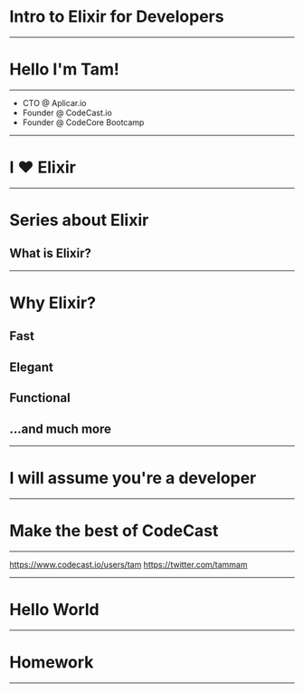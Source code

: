 # Intro to Elixir for Developers

---

# Hello I'm Tam!

---

- CTO @ Aplicar.io
- Founder @ CodeCast.io
- Founder @ CodeCore Bootcamp

---

# I ❤️ Elixir

---

# Series about Elixir

## What is Elixir?

---

# Why Elixir?

## Fast
## Elegant
## Functional
## ...and much more

---

# I will assume you're a developer

---

# Make the best of CodeCast

---

https://www.codecast.io/users/tam
https://twitter.com/tammam

---

# Hello World

---

# Homework

---